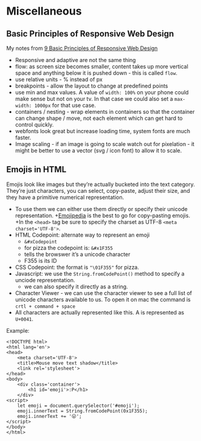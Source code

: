 # Miscellaneous 

## Basic Principles of Responsive Web Design 
My notes from [9 Basic Principles of Responsive Web Design](http://blog.froont.com/9-basic-principles-of-responsive-web-design/)

+ Responsive and adaptive are not the same thing
+ flow: as screen size becomes smaller, content takes up more vertical space and anything below it is pushed down - this is called `flow`.
+ use relative units - % instead of px
+ breakpoints - allow the layout to change at predefined points
+ use min and max values. A value of `width: 100%` on your phone could make sense but not on your tv.  In that case we could also set a `max-width: 1000px` for that use case. 
+ containers / nesting - wrap elements in containers so that the container can change shape / move, not each element which can get hard to control quickly.
+ webfonts look great but increase loading time, system fonts are much faster. 
+ Image scaling - if an image is going to scale watch out for pixelation - it might be better to use a vector (svg / icon font) to allow it to scale.

## Emojis in HTML
Emojis look like images but they're actually bucketed into the text category.  They're just characters, you can select, copy-paste, adjust their size, and they have a primitive numerical representation. 
  
+ To use them we can either use them directly or specify their unicode representation.
+[Emojipedia](https://emojipedia.org/) is the best to go for copy-pasting emojis.
+In the `<head>` tag be sure to specify the charset as UTF-8 `<meta charset='UTF-8'>`.
+ HTML Codepoint: alternate way to represent an emoji 
    + `&#xCodepoint` 
    + for pizza the codepoint is: `&#x1F355`
    + tells the browswer it's a unicode character
    + F355 is its ID
+ CSS Codepoint: the format is `"\01F355"` for pizza.
+ Javascript: we use the `String.fromCodePoint()` method to specify a unciode representation. 
    + we can also specify it directly as a string. 
+ Character Viewer - we can use the character viewer to see a full list of unicode characters available to us. To open it on mac the command is `crtl + command + space`
+ All characters are actually represented like this.  A is represented as `U+0041`. 
    
Example: 

```
<!DOCTYPE html>
<html lang='en'>
<head>
    <meta charset='UTF-8'>
    <title>Mouse move text shadow</title>
    <link rel='stylesheet'>
</head>
<body>
    <div class='container'>
        <h1 id='emoji'>:P</h1>
    </div>
<script>
    let emoji = document.querySelector('#emoji');
    emoji.innerText = String.fromCodePoint(0x1F355);
    emoji.innerText += '😛';
</script>
</body>
</html>
```


